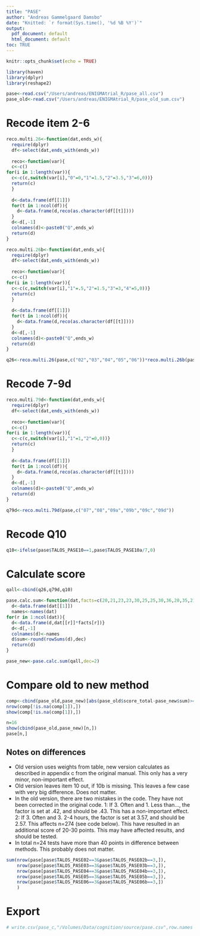 ```yaml
---
title: "PASE"
author: "Andreas Gammelgaard Damsbo"
date: "Knitted: `r format(Sys.time(), '%d %B %Y')`"
output:
  pdf_document: default
  html_document: default
toc: TRUE
---
```


```r
knitr::opts_chunk$set(echo = TRUE)
```

```r
library(haven)
library(dplyr)
library(reshape2)
```


```r
pase<-read.csv("/Users/andreas/ENIGMAtrial_R/pase_all.csv")
pase_old<-read.csv("/Users/andreas/ENIGMAtrial_R/pase_old_sum.csv")
```

# Recode item 2-6

```r
reco.multi.26<-function(dat,ends_w){
  require(dplyr)
  df<-select(dat,ends_with(ends_w))
  
  reco<-function(var){
  c<-c()
for(i in 1:length(var)){
  c<-c(c,switch(var[i],"0"=0,"1"=1.5,"2"=3.5,"3"=6,0))}
  return(c)
  }
  
  d<-data.frame(df[[1]])
  for(t in 1:ncol(df)){
    d<-data.frame(d,reco(as.character(df[[t]])))
  }
  d<-d[,-1]
  colnames(d)<-paste0("Q",ends_w)
  return(d)
}
```


```r
reco.multi.26b<-function(dat,ends_w){
  require(dplyr)
  df<-select(dat,ends_with(ends_w))
  
  reco<-function(var){
  c<-c()
for(i in 1:length(var)){
  c<-c(c,switch(var[i],"1"=.5,"2"=1.5,"3"=3,"4"=5,0))}
  return(c)
  }
  
  d<-data.frame(df[[1]])
  for(t in 1:ncol(df)){
    d<-data.frame(d,reco(as.character(df[[t]])))
  }
  d<-d[,-1]
  colnames(d)<-paste0("Q",ends_w)
  return(d)
}
```

```r
q26<-reco.multi.26(pase,c("02","03","04","05","06"))*reco.multi.26b(pase,c("02a","03b","04b","05b","06b"))/7
```

# Recode 7-9d
```r
reco.multi.79d<-function(dat,ends_w){
  require(dplyr)
  df<-select(dat,ends_with(ends_w))
  
  reco<-function(var){
  c<-c()
for(i in 1:length(var)){
  c<-c(c,switch(var[i],"1"=1,"2"=0,0))}
  return(c)
  }
  
  d<-data.frame(df[[1]])
  for(t in 1:ncol(df)){
    d<-data.frame(d,reco(as.character(df[[t]])))
  }
  d<-d[,-1]
  colnames(d)<-paste0("Q",ends_w)
  return(d)
}
```

```r
q79d<-reco.multi.79d(pase,c("07","08","09a","09b","09c","09d"))
```

# Recode Q10
```r
q10<-ifelse(pase$TALOS_PASE10==1,pase$TALOS_PASE10a/7,0)
```

# Calculate score
```r
qall<-cbind(q26,q79d,q10)
```

```r
pase.calc.sum<-function(dat,facts=c(20,21,23,23,30,25,25,30,36,20,35,21),dec=2){
  d<-data.frame(dat[[1]])
  names<-names(dat)
for(r in 1:ncol(dat)){
  d<-data.frame(d,dat[[r]]*facts[r])}
  d<-d[,-1]
  colnames(d)<-names
  d$sum<-round(rowSums(d),dec)
  return(d)
}
```

```r
pase_new<-pase.calc.sum(qall,dec=2)
```

# Compare old to new method
```r
comp<-cbind(pase_old,pase_new)[abs(pase_old$score_total-pase_new$sum)>40,]
nrow(comp[!is.na(comp[1]),])
show(comp[!is.na(comp[1]),])
```

```r
n=16
show(cbind(pase_old,pase_new)[n,])
pase[n,]
```

## Notes on differences
- Old version uses weights from table, new version calculates as described in appendix c from the original manual. This only has a very minor, non-important effect.
- Old version leaves item 10 out, if 10b is missing. This leaves a few case with very big difference. Does not matter.
- In the old version, there are two mistakes in the code. They have not been corrected in the original code.
  1: If 3. Often and 1. Less than..., the factor is set at .42, and should be .43. This has a non-important effect.
  2: If 3. Often and 3. 2-4 hours, the factor is set at 3.57, and should be 2.57. This affects n=274 (see code below). This have resulted in an additional score of 20-30 points. This may have affected results, and should be tested.
- In total n=24 tests have more than 40 points in difference between methods. This probably does not matter.

```r
sum(nrow(pase[pase$TALOS_PASE02==3&pase$TALOS_PASE02b==3,]),
    nrow(pase[pase$TALOS_PASE03==3&pase$TALOS_PASE03b==3,]),
    nrow(pase[pase$TALOS_PASE04==3&pase$TALOS_PASE04b==3,]),
    nrow(pase[pase$TALOS_PASE05==3&pase$TALOS_PASE05b==3,]),
    nrow(pase[pase$TALOS_PASE06==3&pase$TALOS_PASE06b==3,])
    )
```


# Export
```r
# write.csv(pase_c,"/Volumes/Data/cognition/source/pase.csv",row.names = FALSE)
```
